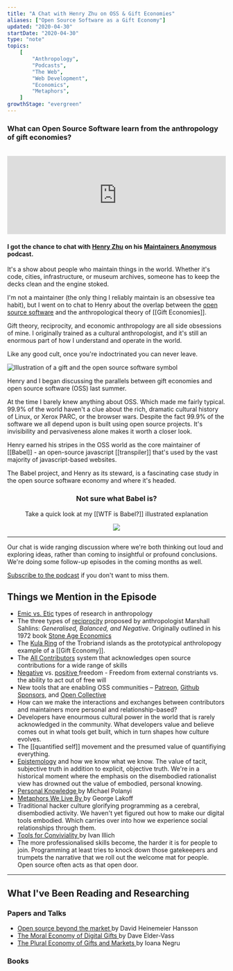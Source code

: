 ```yaml
---
title: "A Chat with Henry Zhu on OSS & Gift Economies"
aliases: ["Open Source Software as a Gift Economy"]
updated: "2020-04-30"
startDate: "2020-04-30"
type: "note"
topics:
    [
        "Anthropology",
        "Podcasts",
        "The Web",
        "Web Development",
        "Economics",
        "Metaphors",
    ]
growthStage: "evergreen"
---
```


<SmallCenter>

### What can Open Source Software learn from the anthropology of gift economies?

<br />

</SmallCenter>

<iframe
    src="https://share.transistor.fm/e/9d389287"
    width="100%"
    height="180"
    frameborder="0"
    scrolling="no"
    seamless="true"
></iframe>

<SmallCenter>

#### I got the chance to chat with <a href='https://www.henryzoo.com'>Henry Zhu</a> on his <a href="https://maintainersanonymous.com/">Maintainers Anonymous</a> podcast.

</SmallCenter>

It's a show about people who maintain things in the world. Whether it's code, cities, infrastructure, or museum archives, someone has to keep the decks clean and the engine stoked.

I'm not a maintainer (the only thing I reliably maintain is an obsessive tea habit), but I went on to chat to Henry about the overlap between the <a href="https://en.wikipedia.org/wiki/Open-source-software_movement">open source software</a> and the anthropological theory of [[Gift Economies]].

Gift theory, reciprocity, and economic anthropology are all side obsessions of mine. I originally trained as a cultural anthropologist, and it's still an enormous part of how I understand and operate in the world.

Like any good cult, once you're indoctrinated you can never leave.

<div>

<img
    alt="Illustration of a gift and the open source software symbol"
    src="https://res.cloudinary.com/dg3gyk0gu/image/upload/v1593552785/maggieappleton.com/notes/spot_gift.png"
/>

</div>

Henry and I began discussing the parallels between gift economies and open source software (OSS) last summer.

At the time I barely knew anything about OSS. Which made me fairly typical. 99.9% of the world haven't a clue about the rich, dramatic cultural history of Linux, or Xerox PARC, or the browser wars. Despite the fact 99.9% of the software we all depend upon is built using open source projects. It's invisibility and pervasiveness alone makes it worth a closer look.

Henry earned his stripes in the OSS world as the core maintainer of [[Babel]] - an open-source javascript [[transpiler]] that's used by the vast majority of javascript-based websites.

The Babel project, and Henry as its steward, is a fascinating case study in the open source software economy and where it's headed.

<Center>

### Not sure what Babel is?

Take a quick look at my [[WTF is Babel?]] illustrated explanation

<img src="https://res.cloudinary.com/dg3gyk0gu/image/upload/c_scale,w_600/v1593552781/maggieappleton.com/notes/babel_crop.png" />

</Center>

---

Our chat is wide ranging discussion where we're both thinking out loud and exploring ideas, rather than coming to insightful or profound conclusions. We're doing some follow-up episodes in the coming months as well.

<p>
    <a href="https://maintainersanonymous.com/">Subscribe to the podcast</a> if
    you don't want to miss them.
</p>

## Things we Mention in the Episode

-   <a href="https://en.wikipedia.org/wiki/Emic_and_etic">Emic vs. Etic</a> types
    of research in anthropology
-   The three types of <a href="https://en.wikipedia.org/wiki/Reciprocity_(cultural_anthropology)">reciprocity</a> proposed by anthropologist Marshall Sahlins: _Generalised, Balanced, and Negative_. <Sidenote idName={1}>Originally outlined in his 1972 book <a href="https://www.goodreads.com/book/show/28254.Stone_Age_Economics">Stone Age Economics</a></Sidenote>
-   The <a href="https://en.wikipedia.org/wiki/Kula_ring">Kula Ring</a> of the Trobriand islands as the prototypical anthrolopogy example of a [[Gift Economy]].
-   The <a href="https://allcontributors.org/">All Contributors</a> system that acknowledges open source contributions for a wide range of skills
-   <a href="https://en.wikipedia.org/wiki/Negative_liberty">Negative</a> vs. <a href="https://en.wikipedia.org/wiki/Positive_liberty">
        positive
    </a> freedom - Freedom from external constriants vs. the ability to act out of
    free will
-   New tools that are enabling OSS communities – <a href="https://www.patreon.com/">Patreon</a>, <a href="https://github.com/sponsors">Github Sponsors</a>, and <a href="https://opencollective.com/">Open Collective</a>
-   How can we make the interactions and exchanges between contributors and maintainers more personal and relationship-based?
-   Developers have enourmous cultural power in the world that is rarely acknowledged in the community. What developers value and believe comes out in what tools get built, which in turn shapes how culture evolves.
-   The [[quantified self]] movement and the presumed value of quantifiying everything.
-   <a href="https://en.wikipedia.org/wiki/Epistemology">Epistemology</a> and how
    we know what we know. The value of tacit, subjective truth in addition to explicit,
    objective truth. We're in a historical moment where the emphasis on the disembodied
    rationalist view has drowned out the value of embodied, personal knowing.
-   <a href="https://www.goodreads.com/book/show/282032.Personal_Knowledge">
        Personal Knowledge
    </a> by Michael Polanyi
-   <a href="https://www.goodreads.com/book/show/34459.Metaphors_We_Live_By">
        Metaphors We Live By
    </a> by George Lakoff
-   Traditional hacker culture glorifying programming as a cerebral, disembodied activity.
    We haven't yet figured out how to make our digital tools embodied. Which carries over into how we experience social relationships through them.
-   <a href="https://www.goodreads.com/book/show/253076.Tools_for_Conviviality">
        Tools for Conviviality
    </a> by Ivan Illich
-   The more professionalised skills become, the harder it is for people to join. Programming at least tries to knock down those gatekeepers and trumpets the narrative that we roll out the welcome mat for people. Open source often acts as that open door.

---

## What I've Been Reading and Researching

### Papers and Talks

-   <a href="https://m.signalvnoise.com/open-source-beyond-the-market/">
        Open source beyond the market
    </a> by David Heinemeier Hansson
-   <a href="https://www.jstor.org/stable/26179346">
        The Moral Economy of Digital Gifts
    </a> by Dave Elder-Vass
-   <a href="https://www.researchgate.net/publication/326331925_The_Plural_economy_of_gifts_and_markets">
        The Plural Economy of Gifts and Markets
    </a> by Ioana Negru

### Books

<ResourceBook
    large
    url="https://en.wikipedia.org/wiki/The_Cathedral_and_the_Bazaar"
    img="https://upload.wikimedia.org/wikipedia/en/c/c4/Cathedral-and-the-Bazaar-book-cover.jpg"
    title="The Cathedral and the Bazaar"
    author="Eric Raymond"
    description="Perhaps the most infamous book on this topic, Raymond gives an insiders view of the history and practice of OS from the 1940s up to 1999. He proposes a foundational philosophy for the community, and a series of maxims for effective OS work."
/>

<ResourceBook
    large
    url="https://www.goodreads.com/book/show/14891812-coding-freedom"
    img="https://i.gr-assets.com/images/S/compressed.photo.goodreads.com/books/1354772013l/14891812.jpg"
    title="Coding Freedom: The Ethics and Aesthetics of Hacking"
    author="Gabriella Coleman"
    description="A distinctly anthropological exploration of OS, Coleman covers its history, philosophy, and cultural structures. Coleman is anthropologist specialising in open source hacker culture, Anonymous, 4chan, and all their tangential worlds"
/>

<ResourceBook
    large
    url="https://www.goodreads.com/book/show/201766.The_Gift"
    img="https://libcom.org/files/imagecache/article/images/library/9780415267496.jpg"
    title="The Gift"
    author="Marcell Mauss"
    description="An anthropological classic on gift theory and gift economies. Published in 1923, Marcel Mauss explores how systems of exchange work in traditional societies around the world in relation to politics, power, and kinship."
/>

<ResourceBook
    large
    url="https://www.goodreads.com/book/show/28254.Stone_Age_Economicst"
    img="https://i.pinimg.com/originals/2e/ef/ce/2eefce5879be547a45a152f3a74265cb.jpg"
    title="Stone Age Economics"
    author="Marshall Sahlins"
    description="A comparive study of economic structures exploring the wide variety found among hunter-gatherer societies. Discusses the meaning of affluence, material wealth, and how comminities build rituals around exchange and acts of reciprocity ."
/>

<ResourceBook
    large
    url="https://books.google.co.uk/books/about/Economies_and_cultures.html"
    img="https://images-na.ssl-images-amazon.com/images/I/51jDaNZSkCL._SX329_BO1,204,203,200_.jpg"
    title="Economies and Cultures: Foundations of Economic Anthropology"
    author="Richard Wilks"
    description="Okay, yes it's a textbook. But it's not as dry as most and gives a sweeping tour through the history of anthropological thought on economics, value systems, and social exchange."
/>
